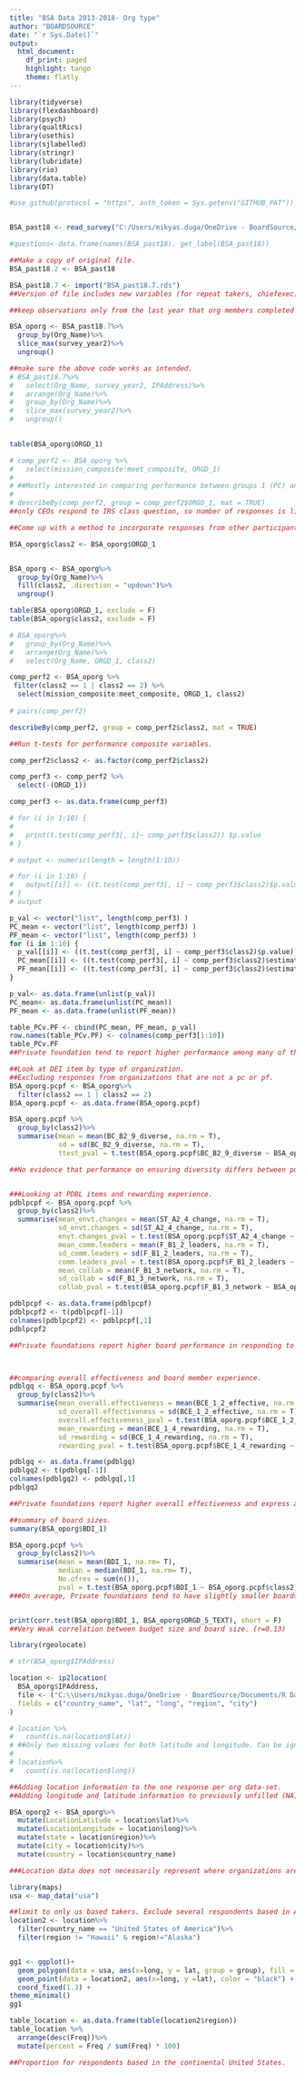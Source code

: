 ```yaml
---
title: "BSA Data 2013-2018- Org type"
author: "BOARDSOURCE"
date: "`r Sys.Date()`"
output: 
  html_document: 
    df_print: paged
    highlight: tango
    theme: flatly
---
```



```r
library(tidyverse)
library(flexdashboard)
library(psych)
library(qualtRics)
library(usethis)
library(sjlabelled)
library(stringr)
library(lubridate)
library(rio)
library(data.table)
library(DT)

#use_github(protocol = "https", auth_token = Sys.getenv("GITHUB_PAT"))


BSA_past18 <- read_survey("C:/Users/mikyas.duga/OneDrive - BoardSource/Documents/R/BSA_past/BSA Data 2013-2018.csv")

#questions<-data.frame(names(BSA_past18), get_label(BSA_past18))

##Make a copy of original file. 
BSA_past18.2 <- BSA_past18

BSA_past18.7 <- import("BSA_past18.7.rds")
##Version of file includes new variables (for repeat takers, chiefexec)

##keep observations only from the last year that org members completed the BSA. 

BSA_oporg <- BSA_past18.7%>%
  group_by(Org_Name)%>%
  slice_max(survey_year2)%>%
  ungroup()

##make sure the above code works as intended. 
# BSA_past18.7%>%
#   select(Org_Name, survey_year2, IPAddress)%>%
#   arrange(Org_Name)%>%
#   group_by(Org_Name)%>%
#   slice_max(survey_year2)%>%
#   ungroup()
  
```


```r
table(BSA_oporg$ORGD_1)

# comp_perf2 <- BSA_oporg %>%
#   select(mission_composite:meet_composite, ORGD_1)
# 
# ##Mostly interested in comparing performance between groups 1 (PC) and 2 (private foundation).
# 
# describeBy(comp_perf2, group = comp_perf2$ORGD_1, mat = TRUE)
##only CEOs respond to IRS class question, so number of responses is limited to about 700. 

##Come up with a method to incorporate responses from other participants (not just CEOs)

BSA_oporg$class2 <- BSA_oporg$ORGD_1


BSA_oporg <- BSA_oporg%>%
  group_by(Org_Name)%>%
  fill(class2, .direction = "updown")%>%
  ungroup()

table(BSA_oporg$ORGD_1, exclude = F)
table(BSA_oporg$class2, exclude = F)

# BSA_oporg%>%
#   group_by(Org_Name)%>%
#   arrange(Org_Name)%>%
#   select(Org_Name, ORGD_1, class2)

comp_perf2 <- BSA_oporg %>%
 filter(class2 == 1 | class2 == 2) %>%
  select(mission_composite:meet_composite, ORGD_1, class2)
  
# pairs(comp_perf2)

describeBy(comp_perf2, group = comp_perf2$class2, mat = TRUE)

##Run t-tests for performance composite variables. 

comp_perf2$class2 <- as.factor(comp_perf2$class2)

comp_perf3 <- comp_perf2 %>%
  select(-(ORGD_1))

comp_perf3 <- as.data.frame(comp_perf3)

# for (i in 1:10) {
#   
#   print(t.test(comp_perf3[, i]~ comp_perf3$class2)) $p.value
# }

# output <- numeric(length = length(1:10))

# for (i in 1:10) {
#   output[[i]] <- ((t.test(comp_perf3[, i] ~ comp_perf3$class2)$p.value))
# }
# output

p_val <- vector("list", length(comp_perf3) )
PC_mean <- vector("list", length(comp_perf3) )
PF_mean <- vector("list", length(comp_perf3) )
for (i in 1:10) {
  p_val[[i]] <- ((t.test(comp_perf3[, i] ~ comp_perf3$class2)$p.value))
  PC_mean[[i]] <- ((t.test(comp_perf3[, i] ~ comp_perf3$class2)$estimate[1]))
  PF_mean[[i]] <- ((t.test(comp_perf3[, i] ~ comp_perf3$class2)$estimate[2]))
}

p_val<- as.data.frame(unlist(p_val))
PC_mean<- as.data.frame(unlist(PC_mean))
PF_mean <- as.data.frame(unlist(PF_mean))

table_PCv.PF <- cbind(PC_mean, PF_mean, p_val)
row.names(table_PCv.PF) <- colnames(comp_perf3[1:10])
table_PCv.PF
##Private foundation tend to report higher performance among many of the performance categories. 


```


```r
##Look at DEI item by type of organization. 
##Excluding responses from organizations that are not a pc or pf. 
BSA_oporg.pcpf <- BSA_oporg%>%
  filter(class2 == 1 | class2 == 2) 
BSA_oporg.pcpf <- as.data.frame(BSA_oporg.pcpf)

BSA_oporg.pcpf %>%
  group_by(class2)%>%
  summarise(mean = mean(BC_B2_9_diverse, na.rm = T),
            sd = sd(BC_B2_9_diverse, na.rm = T), 
            ttest_pval = t.test(BSA_oporg.pcpf$BC_B2_9_diverse ~ BSA_oporg.pcpf$class2)$p.value)

##No evidence that performance on ensuring diversity differs between public charities and private foundations. 


###Looking at PDBL items and rewarding experience. 
pdblpcpf <- BSA_oporg.pcpf %>%
  group_by(class2)%>%
  summarise(mean_envt.changes = mean(ST_A2_4_change, na.rm = T),
            sd_envt.changes = sd(ST_A2_4_change, na.rm = T), 
            envt.changes_pval = t.test(BSA_oporg.pcpf$ST_A2_4_change ~ BSA_oporg.pcpf$class2)$p.value, 
            mean_comm.leaders = mean(F_B1_2_leaders, na.rm = T), 
            sd_comm.leaders = sd(F_B1_2_leaders, na.rm = T), 
            comm.leaders_pval = t.test(BSA_oporg.pcpf$F_B1_2_leaders ~ BSA_oporg.pcpf$class2)$p.value,
            mean_collab = mean(F_B1_3_network, na.rm = T), 
            sd_collab = sd(F_B1_3_network, na.rm = T), 
            collab_pval = t.test(BSA_oporg.pcpf$F_B1_3_network ~ BSA_oporg.pcpf$class2)$p.value)

pdblpcpf <- as.data.frame(pdblpcpf)
pdblpcpf2 <- t(pdblpcpf[-1])
colnames(pdblpcpf2) <- pdblpcpf[,1]
pdblpcpf2

##Private foundations report higher board performance in responding to changes in the environment. No significant differences in establishing connections with community leaders or networking/collaborating with other organizations. 



##comparing overall effectiveness and board member experience. 
pdblgq <- BSA_oporg.pcpf %>%
  group_by(class2)%>%
  summarise(mean_overall.effectiveness = mean(BCE_1_2_effective, na.rm = T),
            sd_overall.effectiveness = sd(BCE_1_2_effective, na.rm = T), 
            overall.effectiveness_pval = t.test(BSA_oporg.pcpf$BCE_1_2_effective ~ BSA_oporg.pcpf$class2)$p.value, 
            mean_rewarding = mean(BCE_1_4_rewarding, na.rm = T), 
            sd_rewarding = sd(BCE_1_4_rewarding, na.rm = T), 
            rewarding_pval = t.test(BSA_oporg.pcpf$BCE_1_4_rewarding ~ BSA_oporg.pcpf$class2)$p.value)

pdblgq <- as.data.frame(pdblgq)
pdblgq2 <- t(pdblgq[-1])
colnames(pdblgq2) <- pdblgq[,1]
pdblgq2

##Private foundations report higher overall effectiveness and express a more rewarding board experience. 

```


```r
##summary of board sizes. 
summary(BSA_oporg$BDI_1)

BSA_oporg.pcpf %>%
  group_by(class2)%>%
  summarise(mean = mean(BDI_1, na.rm= T),
            median = median(BDI_1, na.rm= T), 
            No.ofres = sum(n()),
            pval = t.test(BSA_oporg.pcpf$BDI_1 ~ BSA_oporg.pcpf$class2)$p.value)
###On average, Private foundations tend to have slightly smaller boards (13.7) than public charities (16.9). 


print(corr.test(BSA_oporg$BDI_1, BSA_oporg$ORGD_5_TEXT), short = F)
##Very Weak correlation between budget size and board size. (r=0.13)

```


```r
library(rgeolocate)

# str(BSA_oporg$IPAddress)

location <- ip2location(
  BSA_oporg$IPAddress,
  file <- ("C:\\Users/mikyas.duga/OneDrive - BoardSource/Documents/R Data Resources/IP2LOCATION-LITE-DB5.IPV6.BIN/IP2LOCATION-LITE-DB5.IPV6.BIN"),
  fields = c("country_name", "lat", "long", "region", "city")
)

# location %>%
#   count(is.na(location$lat))
# ##Only two missing values for both latitude and longitude. Can be ignored. 
# 
# location%>%
#   count(is.na(location$long))

##Adding location information to the one response per org data-set.
##Adding longitude and latitude information to previously unfilled (NA) columns: locationlatitude and locationlongitude. 

BSA_oporg2 <- BSA_oporg%>%
  mutate(LocationLatitude = location$lat)%>%
  mutate(LocationLongitude = location$long)%>%
  mutate(state = location$region)%>%
  mutate(city = location$city)%>%
  mutate(country = location$country_name)

###Location data does not necessarily represent where organizations are performing service. It only indicates the location from where respondents are taking the BSA. 

library(maps)
usa <- map_data("usa")

##limit to only us based takers. Exclude several respondents based in Alaska and Hawaii. 
location2 <- location%>%
  filter(country_name == "United States of America")%>%
  filter(region != "Hawaii" & region!="Alaska")


gg1 <- ggplot()+
  geom_polygon(data = usa, aes(x=long, y = lat, group = group), fill = NA, color = "red") + 
  geom_point(data = location2, aes(x=long, y =lat), color = "black") +
  coord_fixed(1.3) +
theme_minimal()
gg1

table_location <- as.data.frame(table(location2$region))
table_location %>%
  arrange(desc(Freq))%>%
  mutate(percent = Freq / sum(Freq) * 100)

##Proportion for respondents based in the continental United States.   


```

